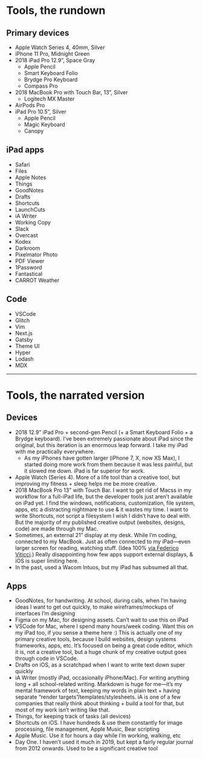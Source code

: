 
# Tools, the rundown

## Primary devices

- Apple Watch Series 4, 40mm, Silver
- iPhone 11 Pro, Midnight Green
- 2018 iPad Pro 12.9”, Space Gray
  - Apple Pencil
  - Smart Keyboard Folio
  - Brydge Pro Keyboard
  - Compass Pro
- 2018 MacBook Pro with Touch Bar, 13”, Silver
  - Logitech MX Master
- AirPods Pro
- iPad Pro 10.5”, Silver
  - Apple Pencil
  - Magic Keyboard
  - Canopy

## iPad apps

<List>

- Safari
- Files
- Apple Notes
- Things
- GoodNotes
- Drafts
- Shortcuts
- LaunchCuts
- iA Writer
- Working Copy
- Slack
- Overcast
- Kodex
- Darkroom
- Pixelmator Photo
- PDF Viewer
- 1Password
- Fantastical
- CARROT Weather

</List>

## Code

<List>

- VSCode
- Glitch
- Vim
- Next.js
- Gatsby
- Theme UI
- Hyper
- Lodash
- MDX

</List>

***

# Tools, the narrated version

## Devices

- 2018 12.9” iPad Pro + second-gen Pencil (+ a Smart Keyboard Folio + a Brydge keyboard). I’ve been extremely passionate about iPad since the original, but this iteration is an enormous leap forward. I take my iPad with me practically everywhere.
  - As my iPhones have gotten larger (iPhone 7, X, now XS Max), I started doing more work from them because it was less painful, but it slowed me down. iPad is far superior for work.
- Apple Watch (Series 4). More of a life tool than a creative tool, but improving my fitness + sleep helps me be more creative.
- 2018 MacBook Pro 13” with Touch Bar. I want to get rid of Macss in my workflow for a full-iPad life, but the developer tools just aren’t available on iPad yet. I find the windows, notifications, customization, file system, apps, etc a distracting nightmare to use & it wastes my time. I want to write Shortcuts, not script a filesystem I wish I didn’t have to deal with. But the majority of my published creative output (websites, designs, code) are made through my Mac.
- Sometimes, an external 21” display at my desk. While I’m coding, connected to my MacBook. Just as often connected to my iPad—even larger screen for reading, watching stuff. (Idea 100% [via Federico Viticci](https://www.macstories.net/ipad-diaries/ipad-diaries-the-many-setups-of-the-2018-ipad-pro/).) Really disappointing how few apps support external displays, & iOS is super limiting here.
- In the past, used a Wacom Intuos, but my iPad has subsumed all that.

## Apps

- GoodNotes, for handwriting. At school, during calls, when I’m having ideas I want to get out quickly, to make wireframes/mockups of interfaces I’m designing
- Figma on my Mac, for designing assets. Can’t wait to use this on iPad
- VSCode for Mac, where I spend many hours/week coding. Want this on my iPad too, if you sense a theme here :) This is actually one of my primary creative tools, because I build websites, design systems frameworks, apps, etc. It’s focused on being a great code editor, which it is, not a creative tool, but a huge chunk of my creative output goes through code in VSCode.
- Drafts on iOS, as a scratchpad when I want to write text down super quickly
- iA Writer (mostly iPad, occasionally iPhone/Mac). For writing anything long + all school-related writing. Markdown is huge for me—it’s my mental framework of text, keeping my words in plain text + having separate “render targets”/templates/stylesheets. iA is one of a few companies that really think about thinking + build a tool for that, but most of my work isn’t writing like that.
- Things, for keeping track of tasks (all devices)
- Shortcuts on iOS. I have hundreds & use them constantly for image processing, file management, Apple Music, Bear scripting
- Apple Music. Use it for hours a day while I’m working, walking, etc
- Day One. I haven’t used it much in 2019, but kept a fairly regular journal from 2012 onwards. Used to be a significant creative tool
